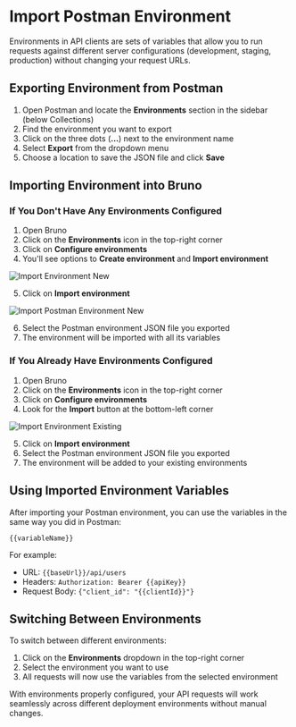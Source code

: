 # Import Postman Environment

Environments in API clients are sets of variables that allow you to run requests against different server configurations (development, staging, production) without changing your request URLs. 

## Exporting Environment from Postman

1. Open Postman and locate the **Environments** section in the sidebar (below Collections)
2. Find the environment you want to export
3. Click on the three dots (**...**) next to the environment name
4. Select **Export** from the dropdown menu
5. Choose a location to save the JSON file and click **Save**

## Importing Environment into Bruno

### If You Don't Have Any Environments Configured

1. Open Bruno
2. Click on the **Environments** icon in the top-right corner
3. Click on **Configure environments**
4. You'll see options to **Create environment** and **Import environment**

![Import Environment New](/screenshots/get-started/import-export/import-postman-environment/import-environment-new.webp)

5. Click on **Import environment**

![Import Postman Environment New](/screenshots/get-started/import-export/import-postman-environment/import-environment.webp)

6. Select the Postman environment JSON file you exported
7. The environment will be imported with all its variables

### If You Already Have Environments Configured

1. Open Bruno
2. Click on the **Environments** icon in the top-right corner
3. Click on **Configure environments** 
4. Look for the **Import** button at the bottom-left corner

![Import Environment Existing ](/screenshots/get-started/import-export/import-postman-environment/import-postman-environment-bottom.webp)

5. Click on **Import environment**
6. Select the Postman environment JSON file you exported
7. The environment will be added to your existing environments

## Using Imported Environment Variables

After importing your Postman environment, you can use the variables in the same way you did in Postman:

```
{{variableName}}
```

For example:
- URL: `{{baseUrl}}/api/users`
- Headers: `Authorization: Bearer {{apiKey}}`
- Request Body: `{"client_id": "{{clientId}}"}`

## Switching Between Environments

To switch between different environments:

1. Click on the **Environments** dropdown in the top-right corner
2. Select the environment you want to use
3. All requests will now use the variables from the selected environment

With environments properly configured, your API requests will work seamlessly across different deployment environments without manual changes. 